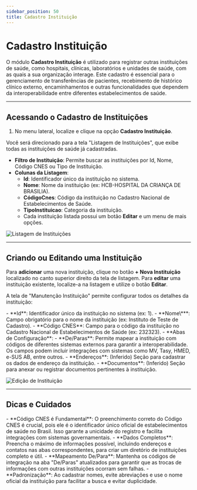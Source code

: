 ```yaml
---
sidebar_position: 50
title: Cadastro Instituição
---
```



# Cadastro Instituição

O módulo **Cadastro Instituição** é utilizado para registrar outras instituições de saúde, como hospitais, clínicas, laboratórios e unidades de saúde, com as quais a sua organização interage. Este cadastro é essencial para o gerenciamento de transferências de pacientes, recebimento de histórico clínico externo, encaminhamentos e outras funcionalidades que dependem da interoperabilidade entre diferentes estabelecimentos de saúde.

---

## Acessando o Cadastro de Instituições

1.  No menu lateral, localize e clique na opção **Cadastro Instituição**.

Você será direcionado para a tela "Listagem de Instituições", que exibe todas as instituições de saúde já cadastradas.

-   **Filtro de Instituição**: Permite buscar as instituições por Id, Nome, Código CNES ou Tipo de Instituição.
-   **Colunas da Listagem**:
    -   **Id**: Identificador único da instituição no sistema.
    -   **Nome**: Nome da instituição (ex: HCB-HOSPITAL DA CRIANÇA DE BRASILIA).
    -   **CódigoCnes**: Código da instituição no Cadastro Nacional de Estabelecimentos de Saúde.
    -   **TipoInstituicao**: Categoria da instituição.
    -   Cada instituição listada possui um botão **Editar** e um menu de mais opções.

![Listagem de Instituições](/img/lista_cdd_ins.png)

---

## Criando ou Editando uma Instituição

Para **adicionar** uma nova instituição, clique no botão **+ Nova Instituição** localizado no canto superior direito da tela de listagem.
Para **editar** uma instituição existente, localize-a na listagem e utilize o botão **Editar**.

A tela de "Manutenção Instituição" permite configurar todos os detalhes da instituição:

<Admonition type="info" title="Campos de Cadastro da Instituição">
-   **Id**: Identificador único da instituição no sistema (ex: 1).
-   **Nome\***: Campo obrigatório para o nome da instituição (ex: Instituto de Teste de Cadastro).
-   **Código CNES**: Campo para o código da instituição no Cadastro Nacional de Estabelecimentos de Saúde (ex: 232323).
-   **Abas de Configuração**:
    -   **De/Paras**: Permite mapear a instituição com códigos de diferentes sistemas externos para garantir a interoperabilidade. Os campos podem incluir integrações com sistemas como MV, Tasy, HMED, e-SUS AB, entre outros.
    -   **Endereços**: (Inferido) Seção para cadastrar os dados de endereço da instituição.
    -   **Documentos**: (Inferido) Seção para anexar ou registrar documentos pertinentes à instituição.

</Admonition>

![Edição de Instituição](/img/edit_cdd_ins.png)

---

## Dicas e Cuidados

<Admonition type="tip" title="Boas Práticas no Cadastro de Instituições">
-   **Código CNES é Fundamental**: O preenchimento correto do Código CNES é crucial, pois ele é o identificador único oficial de estabelecimentos de saúde no Brasil. Isso garante a unicidade do registro e facilita integrações com sistemas governamentais.
-   **Dados Completos**: Preencha o máximo de informações possível, incluindo endereços e contatos nas abas correspondentes, para criar um diretório de instituições completo e útil.
-   **Mapeamento De/Para**: Mantenha os códigos de integração na aba "De/Paras" atualizados para garantir que as trocas de informações com outras instituições ocorram sem falhas.
-   **Padronização**: Ao cadastrar nomes, evite abreviações e use o nome oficial da instituição para facilitar a busca e evitar duplicidade.
</Admonition>